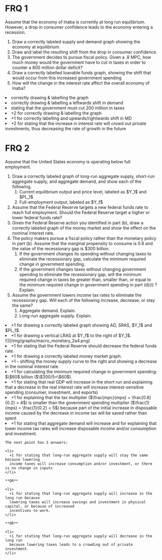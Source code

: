# FRQ 1

Assume that the economy of Inaba is currently at long run equilibrium. However, a drop in consumer confidence leads to the economy entering a recession.

<ol className="alpha-list-mdx">
  <li>Draw a correctly labeled supply and demand graph showing the economy at equilibrium.</li>
  <li>Draw and label the resulting shift from the drop in consumer confidence.</li>
  <li>The government decides to pursue fiscal policy. Given a .8 MPC, how much money would the government have to cut in taxes in order to counter a 800 million dollar deficit?</li>
  <li>Draw a correctly labelled loanable funds graph, showing the shift that would occur from this increased government spending</li>
  <li>How will the change in the interest rate affect the overall economy of Inaba?</li>
</ol>

<FRQ num={1} totalPoints={10}>
  <FRQCheck points={3}>
    <li> correctly drawing & labelling the graph </li>
  </FRQCheck>
  <FRQCheck points={1}>
    <li> correctly drawing & labelling a leftwards shift in demand</li>
  </FRQCheck>
  <FRQCheck points={2}>
    <li> stating that the government must cut 200 million in taxes</li>
  </FRQCheck>
  <FRQCheck points={2}>
    <li> +2 for correctly drawing & labelling the graph</li>
  </FRQCheck>
  <FRQCheck points={3}>
    <li> +1 for correctly labelling and upwards/rightwards shift in MD</li>
    <li> +2 for stating that the increase in interest rate will crowd out private investments, thus decreasing the rate of growth in the future</li>
  </FRQCheck>
</FRQ>

# FRQ 2

Assume that the United States economy is operating below full employment.
<ol className="alpha-list-mdx">
  <li>
    Draw a correctly labeled graph of long-run aggregate supply, short-run aggregate supply, and aggregate
    demand, and show each of the following.
    <ol>
      <li>
        Current equilibrium output and price level, labeled as $Y_1$ and $PL_1$
      </li>
      <li>
        Full-employment output, labeled as $Y_f$
      </li>
    </ol>
  </li>
  <li>
    Assume that the Federal Reserve targets a new federal funds rate to reach full employment. Should the
    Federal Reserve target a higher or lower federal funds rate?
  </li>
  <li>
    Given the Federal Reserve action you identified in part (b), draw a correctly labeled graph of the money
    market and show the effect on the nominal interest rate.
  </li>
  <li>
    The policy makers pursue a fiscal policy rather than the monetary policy in part (b). Assume that the
    marginal propensity to consume is 0.8 and the value of the recessionary gap is $300 billion.
    <ol>
      <li>
        If the government changes its spending without changing taxes to eliminate the recessionary gap,
        calculate the minimum required change in government spending.
      </li>
      <li>
        If the government changes taxes without changing government spending to eliminate the recessionary
        gap, will the minimum required change in taxes be greater than, smaller than, or equal to the minimum
        required change in government spending in part (d)(i) ? Explain.
      </li>
    </ol>
  </li>
  <li>
    Assume the government lowers income tax rates to eliminate the recessionary gap. Will each of the
    following increase, decrease, or stay the same?
    <ol>
      <li>
        Aggregate demand. Explain.
      </li>
      <li>
        Long-run aggregate supply. Explain.
      </li>
    </ol>
  </li>
</ol>

<FRQ num={2} totalPoints={9}>
  <FRQCheck points={2}>
    <li> 
      +1 for drawing a correctly labeled graph showing AD, SRAS, $Y_1$ and $PL_1$.
    </li>
    <li>
      +1 for drawing a vertical LRAS at $Y_f$ to the right of $Y_1$.
    </li>
    ![](/img/graphs/macro_monetary_2a4.png)
  </FRQCheck>
  <FRQCheck points={1}>
    <li> 
      +1 for stating that the Federal Reserve should decrease the federal funds rate.
    </li>
  </FRQCheck>
  <FRQCheck points={2}>
    <li> 
      +1 for drawing a correctly labeled money market graph.
    </li>
    <li> 
      +1 - shifting the money supply curve to the right and showing a decrease in the
      nominal interest rate.
    </li>
  </FRQCheck>
  <FRQCheck points={3}>
    <li>
      +1 for calculating the minimum required change in government spending:
      $\$60$ billion ($\$300/5=\$60$).
    </li>
    <li> 
      +1 for stating that real GDP will increase in the short run and explaining that a decrease in the real interest rate will increase interest-sensitive spending (consumer, investment, and exports)
    </li>
    <li> 
      +1 for explaining that the tax multiplier ($\frac{mpc}{mps} = \frac{0.8}{0.2} = 4$) is smaller than
      the government spending multiplier ($\frac{1}{mps} = \frac{1}{0.2} = 5$) because part of the initial increase in
      disposable income caused by the decrease in income tax will be saved rather than spent
    </li>
  </FRQCheck>
  <FRQCheck points={2}>
    <li>
      +1 for stating that aggregate demand will increase and for explaining that lower
      income tax rates will increase disposable income and/or consumption and investment.
    </li>

    The next point has 3 answers:

    <li>
      +1 for stating that long-run aggregate supply will stay the same because lowering
      income taxes will increase consumption and/or investment, or there is no change in inputs
    </li>

    **OR**

    <li> 
      +1 for stating that long-run aggregate supply will increase in the long run because
      lowering taxes will increase savings and investment in physical capital, or because of increased
      incentives to work.
    </li>

    **OR**

    <li>
      +1 for stating that long-run aggregate supply will decrease in the long run
      because lowering taxes leads to a crowding out of private investment.
    </li>
  </FRQCheck>
</FRQ>
